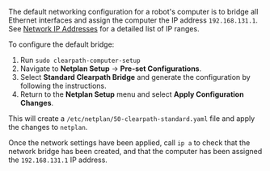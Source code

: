 The default networking configuration for a robot's computer is to bridge all Ethernet interfaces and assign the computer
the IP address `192.168.131.1`. See [Network IP Addresses](../ros/networking/network_ip_addresses.mdx) for a detailed list of IP ranges.

To configure the default bridge:
1. Run `sudo clearpath-computer-setup` 
2. Navigate to **Netplan Setup** -> **Pre-set Configurations**.
3. Select **Standard Clearpath Bridge** and generate the configuration by following the instructions.
4. Return to the **Netplan Setup** menu and select **Apply Configuration Changes**.

This will create a `/etc/netplan/50-clearpath-standard.yaml` file and apply the changes to `netplan`.

Once the network settings have been applied, call `ip a` to check that the network bridge has been created, and
that the computer has been assigned the `192.168.131.1` IP address.